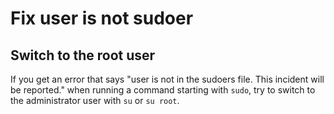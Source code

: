 # Fix user is not sudoer

## Switch to the root user
If you get an error that says "user is not in the sudoers file. This incident will be reported." when running a command starting with `sudo`, try to switch to the administrator user with `su` or `su root`.